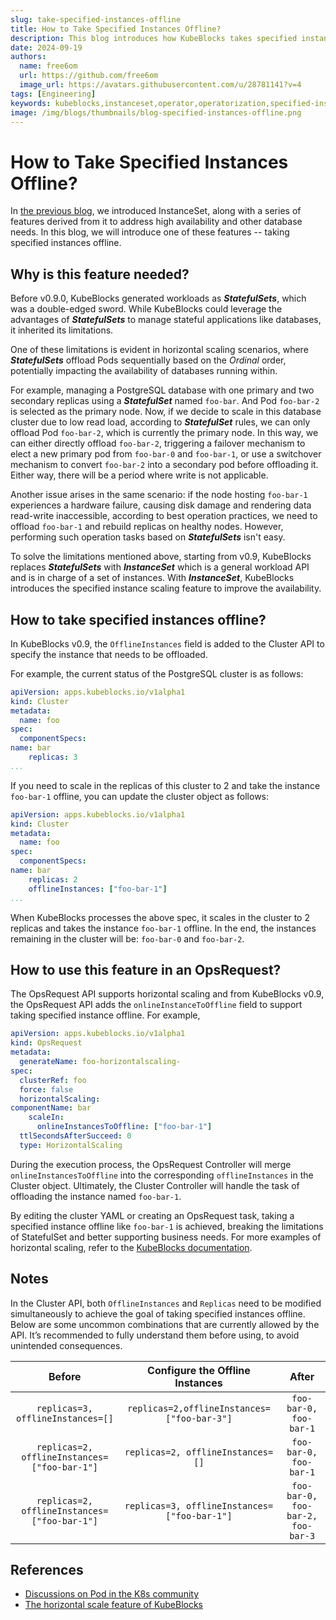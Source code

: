 ```yaml
---
slug: take-specified-instances-offline
title: How to Take Specified Instances Offline?
description: This blog introduces how KubeBlocks takes specified instances offline using InstanceSet.
date: 2024-09-19
authors:
  name: free6om
  url: https://github.com/free6om
  image_url: https://avatars.githubusercontent.com/u/28781141?v=4
tags: [Engineering]
keywords: kubeblocks,instanceset,operator,operatorization,specified-instances-offline,scale-down,statefulset-alternative,horizontal-scaling,offlineInstances,opsrequest,kubernetes,postgresql,redis,multi-cluster
image: /img/blogs/thumbnails/blog-specified-instances-offline.png
---
```


# How to Take Specified Instances Offline?

In [the previous blog](https://kubeblocks.io/blog/instanceset-introduction), we introduced InstanceSet, along with a series of features derived from it to address high availability and other database needs. In this blog, we will introduce one of these features -- taking specified instances offline.

## Why is this feature needed?

Before v0.9.0, KubeBlocks generated workloads as ***StatefulSets***, which was a double-edged sword. While KubeBlocks could leverage the advantages of ***StatefulSets*** to manage stateful applications like databases, it inherited its limitations.

One of these limitations is evident in horizontal scaling scenarios, where ***StatefulSets*** offload Pods sequentially based on the *Ordinal* order, potentially impacting the availability of databases running within.

For example, managing a PostgreSQL database with one primary and two secondary replicas using a ***StatefulSet*** named `foo-bar`. And Pod `foo-bar-2` is selected as the primary node. Now, if we decide to scale in this database cluster due to low read load, according to ***StatefulSet*** rules, we can only offload Pod `foo-bar-2`, which is currently the primary node. In this way, we can either directly offload `foo-bar-2`, triggering a failover mechanism to elect a new primary pod from `foo-bar-0` and `foo-bar-1`, or use a switchover mechanism to convert `foo-bar-2` into a secondary pod before offloading it. Either way, there will be a period where write is not applicable.

Another issue arises in the same scenario: if the node hosting `foo-bar-1` experiences a hardware failure, causing disk damage and rendering data read-write inaccessible, according to best operation practices, we need to offload `foo-bar-1` and rebuild replicas on healthy nodes. However, performing such operation tasks based on ***StatefulSets*** isn't easy.

To solve the limitations mentioned above, starting from v0.9, KubeBlocks replaces ***StatefulSets*** with ***InstanceSet*** which is a general workload API and is in charge of a set of instances. With ***InstanceSet***, KubeBlocks introduces the specified instance scaling feature to improve the availability.

## How to take specified instances offline?

In KubeBlocks v0.9, the `OfflineInstances` field is added to the Cluster API to specify the instance that needs to be offloaded.

For example, the current status of the PostgreSQL cluster is as follows:

```yaml
apiVersion: apps.kubeblocks.io/v1alpha1
kind: Cluster
metadata:
  name: foo
spec:
  componentSpecs:
name: bar
    replicas: 3
...
```

If you need to scale in the replicas of this cluster to 2 and take the instance `foo-bar-1` offline, you can update the cluster object as follows:

```yaml
apiVersion: apps.kubeblocks.io/v1alpha1
kind: Cluster
metadata:
  name: foo
spec:
  componentSpecs:
name: bar
    replicas: 2
    offlineInstances: ["foo-bar-1"]
...
```

When KubeBlocks processes the above spec, it scales in the cluster to 2 replicas and takes the instance `foo-bar-1` offline. In the end, the instances remaining in the cluster will be: `foo-bar-0` and `foo-bar-2`.

## How to use this feature in an OpsRequest?

The OpsRequest API supports horizontal scaling and from KubeBlocks v0.9, the OpsRequest API adds the `onlineInstanceToOffline` field to support taking specified instance offline. For example,

```yaml
apiVersion: apps.kubeblocks.io/v1alpha1
kind: OpsRequest
metadata:
  generateName: foo-horizontalscaling-
spec:
  clusterRef: foo
  force: false
  horizontalScaling:
componentName: bar
    scaleIn:
      onlineInstancesToOffline: ["foo-bar-1"]
  ttlSecondsAfterSucceed: 0
  type: HorizontalScaling
```

During the execution process, the OpsRequest Controller will merge `onlineInstancesToOffline` into the corresponding `offlineInstances` in the Cluster object. Ultimately, the Cluster Controller will handle the task of offloading the instance named `foo-bar-1`.

By editing the cluster YAML or creating an OpsRequest task, taking a specified instance offline like `foo-bar-1` is achieved, breaking the limitations of StatefulSet and better supporting business needs. For more examples of horizontal scaling, refer to the [KubeBlocks documentation](https://kubeblocks.io/docs/preview/api_docs/maintenance/scale/horizontal-scale).

## Notes

In the Cluster API, both `OfflineInstances` and `Replicas` need to be modified simultaneously to achieve the goal of taking specified instances offline. Below are some uncommon combinations that are currently allowed by the API. It’s recommended to fully understand them before using, to avoid unintended consequences.

| Before | Configure the Offline Instances | After |
| :----: | :-----------------------: | :---: |
| `replicas=3, offlineInstances=[]` | `replicas=2,offlineInstances=["foo-bar-3"]` | `foo-bar-0, foo-bar-1` |
| `replicas=2, offlineInstances=["foo-bar-1"]` | `replicas=2, offlineInstances=[]` | `foo-bar-0, foo-bar-1` |
| `replicas=2, offlineInstances=["foo-bar-1"]` | `replicas=3, offlineInstances=["foo-bar-1"]` | `foo-bar-0, foo-bar-2, foo-bar-3` |

## References

- [Discussions on Pod in the K8s community](https://github.com/kubernetes/kubernetes/issues/83224)
- [The horizontal scale feature of KubeBlocks](https://kubeblocks.io/docs/release-0.9/api_docs/maintenance/scale/horizontal-scale)
